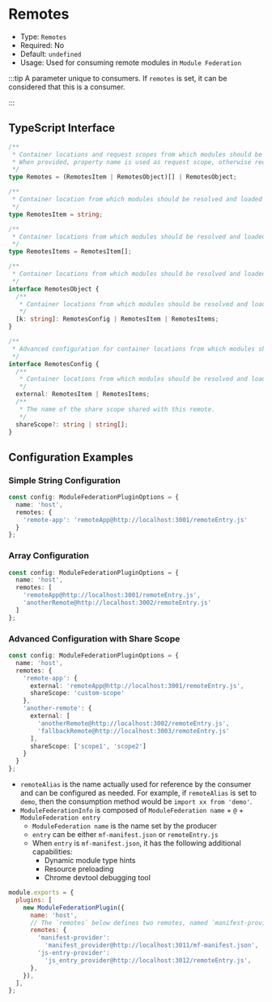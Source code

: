 # Remotes

- Type: `Remotes`
- Required: No
- Default: `undefined`
- Usage: Used for consuming remote modules in `Module Federation`

:::tip
A parameter unique to consumers. If `remotes` is set, it can be considered that this is a consumer.

:::

## TypeScript Interface

```ts
/**
 * Container locations and request scopes from which modules should be resolved and loaded at runtime.
 * When provided, property name is used as request scope, otherwise request scope is automatically inferred from container location.
 */
type Remotes = (RemotesItem | RemotesObject)[] | RemotesObject;

/**
 * Container location from which modules should be resolved and loaded at runtime.
 */
type RemotesItem = string;

/**
 * Container locations from which modules should be resolved and loaded at runtime.
 */
type RemotesItems = RemotesItem[];

/**
 * Container locations from which modules should be resolved and loaded at runtime. Property names are used as request scopes.
 */
interface RemotesObject {
  /**
   * Container locations from which modules should be resolved and loaded at runtime.
   */
  [k: string]: RemotesConfig | RemotesItem | RemotesItems;
}

/**
 * Advanced configuration for container locations from which modules should be resolved and loaded at runtime.
 */
interface RemotesConfig {
  /**
   * Container locations from which modules should be resolved and loaded at runtime.
   */
  external: RemotesItem | RemotesItems;
  /**
   * The name of the share scope shared with this remote.
   */
  shareScope?: string | string[];
}
```

## Configuration Examples

### Simple String Configuration

```ts
const config: ModuleFederationPluginOptions = {
  name: 'host',
  remotes: {
    'remote-app': 'remoteApp@http://localhost:3001/remoteEntry.js'
  }
};
```

### Array Configuration

```ts
const config: ModuleFederationPluginOptions = {
  name: 'host',
  remotes: [
    'remoteApp@http://localhost:3001/remoteEntry.js',
    'anotherRemote@http://localhost:3002/remoteEntry.js'
  ]
};
```

### Advanced Configuration with Share Scope

```ts
const config: ModuleFederationPluginOptions = {
  name: 'host',
  remotes: {
    'remote-app': {
      external: 'remoteApp@http://localhost:3001/remoteEntry.js',
      shareScope: 'custom-scope'
    },
    'another-remote': {
      external: [
        'anotherRemote@http://localhost:3002/remoteEntry.js',
        'fallbackRemote@http://localhost:3003/remoteEntry.js'
      ],
      shareScope: ['scope1', 'scope2']
    }
  }
};
```

- `remoteAlias` is the name actually used for reference by the consumer and can be configured as needed. For example, if `remoteAlias` is set to `demo`, then the consumption method would be `import xx from 'demo'`.
- `ModuleFederationInfo` is composed of `ModuleFederation name` + `@` + `ModuleFederation entry`
  - `ModuleFederation name` is the name set by the producer
  - `entry` can be either `mf-manifest.json` or `remoteEntry.js`
  - When `entry` is `mf-manifest.json`, it has the following additional capabilities:
    - Dynamic module type hints
    - Resource preloading
    - Chrome devtool debugging tool

```js
module.exports = {
  plugins: [
    new ModuleFederationPlugin({
      name: 'host',
      // The `remotes` below defines two remotes, named `manifest-provider` for the project started on port 3011 and `js-entry-provider` for the project started on port 3012
      remotes: {
        'manifest-provider':
          'manifest_provider@http://localhost:3011/mf-manifest.json',
        'js-entry-provider':
          'js_entry_provider@http://localhost:3012/remoteEntry.js',
      },
    }),
  ],
};
```
